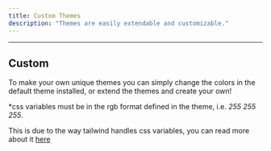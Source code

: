 ```yaml
---
title: Custom Themes
description: "Themes are easily extendable and customizable."
---
```


---

## Custom

To make your own unique themes you can simply change the colors in the default theme installed, or extend the themes and create your own!

*css variables must be in the rgb format defined in the theme, i.e. *255 255 255*.

This is due to the way tailwind handles css variables, you can read more about it [here](https://tailwindcss.com/docs/customizing-colors#using-css-variables)

